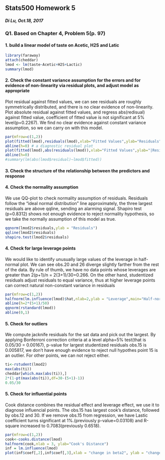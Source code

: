 ## Stats500 Homework 5
#### *Di Lu, Oct.18, 2017*

### Q1. Based on Chapter 4, Problem 5(p. 97) 
#### 1. build a linear model of taste on Acetic, H2S and Latic

```{r}
library(faraway)
attach(cheddar)
lmod <- lm(taste~Acetic+H2S+Lactic)
summary(lmod)
```

#### 2. Check the constant variance assumption for the errors and for evidence of non-linearity via residual plots, and adjust model as appropriate

Plot residual against fitted values, we can see residuals are roughly symmetrically distributed, and there is no clear evidence of non-linearity. Plot absolute residual against fitted values, and regress abs(redisual) against fitted value, coefficient of fitted value is not significant at 5% level(p=0.2267). We find no clear evidence against constant variance assumption, so we can carry on with this model.
```{r}
par(mfrow=c(1,2))
plot(fitted(lmod),residuals(lmod),xlab="Fitted Values",ylab="Residuals")
abline(h=0) # a diagnostic residual plot
plot(fitted(lmod),abs(residuals(lmod)),xlab="Fitted Values",ylab="|Residuals|")
abline(h=0)
#summary(lm(abs(lmod$residual)~lmod$fitted))
```

#### 3. Check the structure of the relationship between the predictors and response


#### 4. Check the normality assumption
We use QQ-plot to check normality assumption of residuals. Residuals follow the "ideal normal distribution" line approximately, the three largest residuals are above qqline, sending an alarming signal. Shapiro test (p=0.8312) shows not enough evidence to reject normality hypothesis, so we take the normally assumption of this model as true.
```{r}
qqnorm(lmod2$residuals,ylab = "Residuals")
qqline(lmod2$residuals)
shapiro.test(lmod2$residuals)
```

#### 4. Check for large leverage points
We would like to identify unusually large values of the leverage in half-normal plot. We can see obs.20 and 26 diverge slightly farther from the rest of the data. By rule of thumb, we have no data points whose leverages are greater than 2(p+1)/n = 2(3+1)/30=0.266.
On the other hand, studentized residuals adjust residuals to equal variance, thus at higher leverage points can correct natural non-constant variance in residuals
```{r}
par(mfrow=c(1,2))
halfnorm(lm.influence(lmod)$hat,nlab=2,ylab = "Leverage",main="Half-normal plot")
abline(h=2*(5+1)/50)
qqnorm(rstandard(lmod))
abline(0,1)
```

#### 5. Check for outliers
We compute jacknife residuals for the sat data and pick out the largest. By applying Bonferroni correction criteria at a level alpha=5% test(that is 0.05/30 = 0.00167), p-value for largest studentized residuals obs.15 is 0.005817, we don't have enough evidence to reject null hypothes point 15 is an outlier. For other points, we can not reject either.
```{r}
ti<-rstudent(lmod2)
max(abs(ti))
cheddar[which.max(abs(ti)),]
2*(1-pt(max(abs(ti)),df=30-(5+1)-1))
0.05/30
```

#### 5. Check for influential points
Cook distance combines the residual effect and leverage effect, we use it to diagnose influencial points. The obs.15 has largest cook's distance, followed by obs.12 and 30. If we remove obs.15 from regression, we have Lastic coefficient turns significant at 1%.(previously p-value=0.03108) and R-square increased to 0.7083(previously 0.6518).
```{r}
par(mfrow=c(1,2))
cook<-cooks.distance(lmod)
halfnorm(cook,nlab = 3, ylab="Cook's Distance")
inf = lm.influence(lmod)
plot(inf$coef[,2],inf$coef[,3],xlab = "change in beta2", ylab = "change in beta3")
```


